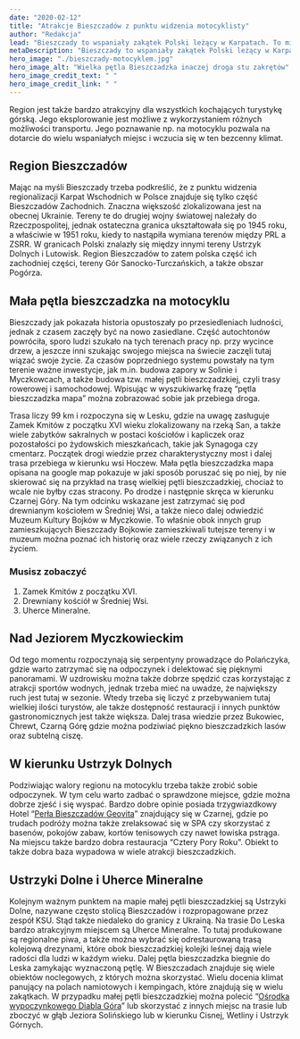```yaml
---
date: "2020-02-12"
title: "Atrakcje Bieszczadów z punktu widzenia motocyklisty"
author: "Redakcja"
lead: "Bieszczady to wspaniały zakątek Polski leżący w Karpatach. To miejsce w dalszym ciągu bardzo dzikie i wielu ludzi związało sobie z nim swój los, a także chce tutaj przyjeżdżać. To miejsce fascynuje przede wszystkim klimatem pogranicza i pięknem flory i fauny."
metaDescription: "Bieszczady to wspaniały zakątek Polski leżący w Karpatach. To miejsce w dalszym ciągu bardzo dzikie i wielu ludzi związało sobie z nim swój los, a także chce tutaj przyjeżdżać. To miejsce fascynuje przede wszystkim klimatem pogranicza i pięknem flory i fauny."
hero_image: "./bieszczady-motocyklem.jpg"
hero_image_alt: "Wielka pętla Bieszczadzka inaczej droga stu zakrętów"
hero_image_credit_text: " "
hero_image_credit_link: " "
---
```

Region jest także bardzo atrakcyjny dla wszystkich kochających turystykę górską. Jego eksplorowanie jest możliwe z wykorzystaniem różnych możliwości transportu. Jego poznawanie np. na motocyklu pozwala na dotarcie do wielu wspaniałych miejsc i wczucia się w ten bezcenny klimat.

## Region Bieszczadów
Mając na myśli Bieszczady trzeba podkreślić, że z punktu widzenia regionalizacji Karpat Wschodnich w Polsce znajduje się tylko część Bieszczadów Zachodnich. Znaczna większość zlokalizowana jest na obecnej Ukrainie. Tereny te do drugiej wojny światowej należały do Rzeczpospolitej, jednak ostateczna granica ukształtowała się po 1945 roku, a właściwie w 1951 roku, kiedy to nastąpiła wymiana terenów między PRL a ZSRR. W granicach Polski znalazły się między innymi tereny Ustrzyk Dolnych i Lutowisk. Region Bieszczadów to zatem polska część ich zachodniej części, tereny Gór Sanocko-Turczańskich, a także obszar Pogórza.

## Mała pętla bieszczadzka na motocyklu
Bieszczady jak pokazała historia opustoszały po przesiedleniach ludności, jednak z czasem zaczęły być na nowo zasiedlane. Część autochtonów powróciła, sporo ludzi szukało na tych terenach pracy np. przy wycince drzew, a jeszcze inni szukając swojego miejsca na świecie zaczęli tutaj wiązać swoje życie. Za czasów poprzedniego systemu powstały na tym terenie ważne inwestycje, jak m.in. budowa zapory w Solinie i Myczkowcach, a także budowa tzw. małej pętli bieszczadzkiej, czyli trasy rowerowej i samochodowej. Wpisując w wyszukiwarkę frazę “pętla bieszczadzka mapa” można zobrazować sobie jak przebiega droga.

Trasa liczy 99 km i rozpoczyna się w Lesku, gdzie na uwagę zasługuje Zamek Kmitów z początku XVI wieku zlokalizowany na rzeką San, a także wiele zabytków sakralnych w postaci kościołów i kapliczek oraz pozostałości po żydowskich mieszkańcach, takie jak Synagoga czy cmentarz. Początek drogi wiedzie przez charakterystyczny most i dalej trasa przebiega w kierunku wsi Hoczew. Mała pętla bieszczadzka mapa opisana na google map pokazuje w jaki sposób poruszać się po niej, by nie skierować się na przykład na trasę wielkiej pętli bieszczadzkiej, chociaż to wcale nie byłby czas stracony. Po drodze i następnie skręca w kierunku Czarnej Góry. Na tym odcinku wskazane jest zatrzymać się pod drewnianym kościołem w Średniej Wsi, a także nieco dalej odwiedzić Muzeum Kultury Bojków w Myczkowie. To właśnie obok innych grup zamieszkujących Bieszczady Bojkowie zamieszkiwali tutejsze tereny i w muzeum można poznać ich historię oraz wiele rzeczy związanych z ich życiem.

### Musisz zobaczyć
1. Zamek Kmitów z początku XVI.
2. Drewniany kościół w Średniej Wsi.
3. Uherce Mineralne.

## Nad Jeziorem Myczkowieckim
Od tego momentu rozpoczynają się serpentyny prowadzące do Polańczyka, gdzie warto zatrzymać się na odpoczynek i delektować się pięknymi panoramami. W uzdrowisku można także dobrze spędzić czas korzystając z atrakcji sportów wodnych, jednak trzeba mieć na uwadze, że największy ruch jest tutaj w sezonie. Wtedy trzeba się liczyć z przebywaniem tutaj wielkiej ilości turystów, ale także dostępność restauracji i innych punktów gastronomicznych jest także większa. Dalej trasa wiedzie przez Bukowiec, Chrewt, Czarną Górę gdzie można podziwiać piękno bieszczadzkich lasów oraz subtelną ciszę.

## W kierunku Ustrzyk Dolnych
Podziwiając walory regionu na motocyklu trzeba także zrobić sobie odpoczynek. W tym celu warto zadbać o sprawdzone miejsce, gdzie można dobrze zjeść i się wyspać. Bardzo dobre opinie posiada trzygwiazdkowy Hotel “[Perła Bieszczadów Geovita](http://geovita.pl/hotel-perla-bieszczadow/)” znajdujący się w Czarnej, gdzie po trudach podróży można także zrelaksować się w SPA czy skorzystać z basenów, pokojów zabaw, kortów tenisowych czy nawet łowiska pstrąga. Na miejscu także bardzo dobra restauracja “Cztery Pory Roku”. Obiekt to także dobra baza wypadowa w wiele atrakcji bieszczadzkich.

## Ustrzyki Dolne i Uherce Mineralne
Kolejnym ważnym punktem na mapie małej pętli bieszczadzkiej są Ustrzyki Dolne, nazywane często stolicą Bieszczadów i rozpropagowane przez zespół KSU. Stąd także niedaleko do granicy z Ukrainą. Na trasie Do Leska bardzo atrakcyjnym miejscem są Uherce Mineralne. To tutaj produkowane są regionalne piwa, a także można wybrać się odrestaurowaną trasą kolejową drezynami, które obok bieszczadzkiej kolejki leśnej dają wiele radości dla ludzi w każdym wieku. Dalej pętla bieszczadzka biegnie do Leska zamykając wyznaczoną pętlę. W Bieszczadach znajduje się wiele obiektów noclegowych, z których można skorzystać. Wielu docenia klimat panujący na polach namiotowych i kempingach, które znajdują się w wielu zakątkach. W przypadku małej pętli bieszczadzkiej można polecić “[Ośrodka wypoczynkowego Diabla Góra](https://www.diablagora.com.pl/wczasy-bieszczady.html)” lub skorzystać z innych miejsc na trasie lub zboczyć w głąb Jeziora Solińskiego lub w kierunku Cisnej, Wetliny i Ustrzyk Górnych.